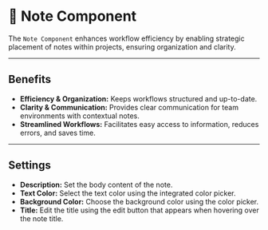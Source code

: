 # 📝 Note Component

The `Note Component` enhances workflow efficiency by enabling strategic placement of notes within projects, ensuring organization and clarity.

<Arcade  src="https://demo.arcade.software/hdAKAVEkIS3MP7JEZmin?embed&embed_mobile=tab&embed_desktop=inline&show_copy_link=true" title="Note | SmythOS" />

---

## Benefits

- **Efficiency & Organization:** Keeps workflows structured and up-to-date.
- **Clarity & Communication:** Provides clear communication for team environments with contextual notes.
- **Streamlined Workflows:** Facilitates easy access to information, reduces errors, and saves time.

---

## Settings

- **Description:** Set the body content of the note.
- **Text Color:** Select the text color using the integrated color picker.
- **Background Color:** Choose the background color using the color picker.
- **Title:** Edit the title using the edit button that appears when hovering over the note title.